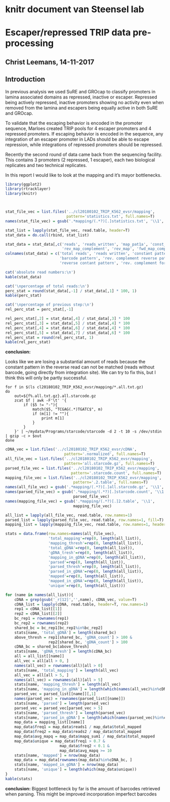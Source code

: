 # knitr document van Steensel lab

# Escaper/repressed TRIP data pre-processing
## Christ Leemans, 14-11-2017

## Introduction
In previous analysis we used SuRE and GROcap to classify promoters in lamina
associated domains as repressed, inactive or escaper. Repressed being actively
repressed, inactive promoters showing no activity even when removed from the lamina
and escapers being equally active in both SuRE and GROcap.

To validate that the escaping behavior is encoded in the promoter sequence,
Marloes created TRIP pools for 4 escaper promoters and 4 repressed promoters.
If escaping behavior is encoded in the sequence, any integration of an escaper
promoter in LADs should be able to escape repression, while integrations of
repressed promoters should be repressed.

Recently the second round of data came back from the sequencing facility. This contains
3 promoters (2 repressed, 1 escaper), each two biological replicates and two
technical replicates.

In this report I would like to look at the mapping and it's mayor bottlenecks.

```r
library(ggplot2)
library(rtracklayer)
library(knitr)



stat_file_vec = list.files('../cl20180102_TRIP_K562_evsr/mapping',
                           pattern='statistics.txt', full.names=T)
names(stat_file_vec) = gsub('.*mapping/(.*?)[.]statistics.txt', '\\1', stat_file_vec)

stat_list = lapply(stat_file_vec, read.table, header=T)
stat_data = do.call(rbind, stat_list)

stat_data = stat_data[,c('reads', 'reads_written', 'map_pat1a', 'const_bar',
                         'rev_map_complement', 'rev_map', 'fwd_map_complement')]
colnames(stat_data) = c('total reads', 'reads written', 'constant pattern 1',
                        'barcode pattern', 'rev. complement reverse pattern',
                        'reverse contant pattern', 'rev. complement forward pattern')

cat('absolute read numbers:\n')
kable(stat_data)

cat('\npercentage of total reads:\n')
perc_stat = round(stat_data[,-1] / stat_data[,1] * 100, 1)
kable(perc_stat)

cat('\npercentage of previous step:\n')
rel_perc_stat = perc_stat[,-1]

rel_perc_stat[,2] = stat_data[,4] / stat_data[,3] * 100
rel_perc_stat[,3] = stat_data[,5] / stat_data[,4] * 100
rel_perc_stat[,4] = stat_data[,6] / stat_data[,4] * 100
rel_perc_stat[,5] = stat_data[,7] / stat_data[,6] * 100
rel_perc_stat = round(rel_perc_stat, 1)
kable(rel_perc_stat)
```
**conclusion:**

Looks like we are losing a substantial amount of reads because the constant
pattern in the reverse read can not be matched (reads without barcode, going
directly from integration site). We can try to fix this, but I think this will
only be partly successful.

```
for f in $(ls cl20180102_TRIP_K562_evsr/mapping/*.all.txt.gz)
do
    out=${f%.all.txt.gz}.all.starcode.gz
    zcat $f | awk -F'\t' '{
        if ($5 != "-"){
            match($5, "TCGAG(.*)TGATC$", m)
            if (m[1] != ""){
                print m[1]
            }
        }
    }' | ~/mydata/Programs/starcode/starcode -d 2 -t 10 -s /dev/stdin | gzip -c > $out
done

```

```r



cDNA_vec = list.files('../cl20180102_TRIP_K562_evsr/cDNA',
                          pattern='.normalized', full.names=T)
all_file_vec = list.files('../cl20180102_TRIP_K562_evsr/mapping',
                          pattern='all.starcode.gz', full.names=T)
parsed_file_vec = list.files('../cl20180102_TRIP_K562_evsr/mapping',
                             pattern='.starcode.count', full.names=T)
mapping_file_vec = list.files('../cl20180102_TRIP_K562_evsr/mapping',
                              pattern='.2.table', full.names=T)
names(all_file_vec) = gsub('.*mapping/(.*?)[.]all.starcode.gz', '\\1', all_file_vec)
names(parsed_file_vec) = gsub('.*mapping/(.*?)[.]starcode.count', '\\1',
                              parsed_file_vec)
names(mapping_file_vec) = gsub('.*mapping/(.*?)[.]2.table', '\\1',
                              mapping_file_vec)

all_list = lapply(all_file_vec, read.table, row.names=1)
parsed_list = lapply(parsed_file_vec, read.table, row.names=1, fill=T)
mapping_list = lapply(mapping_file_vec, read.table, row.names=1, header=T)

stats = data.frame(row.names=names(all_file_vec),
                   'total_mapping'=rep(0, length(all_list)),
                   'mapping_thresh'=rep(0, length(all_list)),
                   'total_gDNA'=rep(0, length(all_list)),
                   'gDNA_tresh'=rep(0, length(all_list)),
                   'mapping_in_gDNA'=rep(0, length(all_list)),
                   'parsed'=rep(0, length(all_list)),
                   'parsed_thresh'=rep(0, length(all_list)),
                   'parsed_in_gDNA'=rep(0, length(all_list)),
                   'mapped'=rep(0, length(all_list)),
                   'mapped_in_gDNA'=rep(0, length(all_list)),
                   'unique'=rep(0, length(all_list)))

for (name in names(all_list)){
    cDNA = grep(gsub('_r[12]','',name), cDNA_vec, value=T)
    cDNA_list = lapply(cDNA, read.table, header=T, row.names=1)
    rep1 = cDNA_list[[1]]
    rep2 = cDNA_list[[2]]
    bc_rep1 = rownames(rep1)
    bc_rep2 = rownames(rep2)
    shared_bc = bc_rep1[bc_rep1%in%bc_rep2]
    stats[name, 'total_gDNA'] = length(shared_bc)
    above_thresh = rep1[shared_bc, 'gDNA_count'] > 100 &
                   rep2[shared_bc, 'gDNA_count'] > 100           
    cDNA_bc = shared_bc[above_thresh]
    stats[name, 'gDNA_tresh'] = length(cDNA_bc)
    all = all_list[[name]]
    all_vec = all[all > 0, ]
    names(all_vec) = rownames(all)[all > 0]
    stats[name, 'total_mapping'] = length(all_vec)
    all_vec = all[all > 5, ]
    names(all_vec) = rownames(all)[all > 5]
    stats[name, 'mapping_thresh'] = length(all_vec)
    stats[name, 'mapping_in_gDNA'] = length(which(names(all_vec)%in%cDNA_bc))
    parsed_vec = parsed_list[[name]][,1]
    names(parsed_vec) = rownames(parsed_list[[name]])
    stats[name, 'parsed'] = length(parsed_vec)
    parsed_vec = parsed_vec[parsed_vec > 5]
    stats[name, 'parsed_thresh'] = length(parsed_vec)
    stats[name, 'parsed_in_gDNA'] = length(which(names(parsed_vec)%in%cDNA_bc))
    map_data = mapping_list[[name]]
    map_data$freq1 = map_data$reads1 / map_data$total_mapped
    map_data$freq2 = map_data$reads2 / map_data$total_mapped
    map_data$avg_mapq = map_data$mapq_sum1 / map_data$total_mapped
    map_data$unique = map_data$freq1 > 0.7 &
                        map_data$freq2 < 0.1 &
                        map_data$avg_mapq >= 10
    stats[name, 'mapped'] = nrow(map_data)
    map_data = map_data[rownames(map_data)%in%cDNA_bc, ]
    stats[name, 'mapped_in_gDNA'] = nrow(map_data)
    stats[name, 'unique'] = length(which(map_data$unique))
}
kable(stats)

```

**conclusion:**
Biggest bottleneck by far is the amount of barcodes retrieved when parsing. This
might be improved incorporation imperfect barcodes
